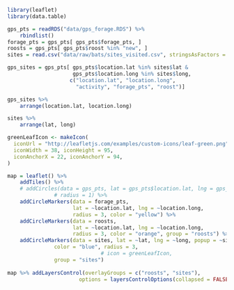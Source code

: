 
```r

library(leaflet)
library(data.table)

gps_pts = readRDS("data/gps_forage.RDS") %>%
    rbindlist()
forage_pts = gps_pts[ gps_pts$forage_pts, ]
roosts = gps_pts[ gps_pts$roost %in% "new", ]
sites = read.csv("data/raw/bats/sites_visited.csv", stringsAsFactors = FALSE)

gps_sites = gps_pts[ gps_pts$location.lat %in% sites$lat &
                     gps_pts$location.long %in% sites$long,
                    c("location.lat", "location.long",
                      "activity", "forage_pts", "roost")]

gps_sites %>%
    arrange(location.lat, location.long)

sites %>%
    arrange(lat, long)

greenLeafIcon <- makeIcon(
  iconUrl = "http://leafletjs.com/examples/custom-icons/leaf-green.png",
  iconWidth = 38, iconHeight = 95,
  iconAnchorX = 22, iconAnchorY = 94,
)

map = leaflet() %>%
    addTiles() %>%
    # addCircles(data = gps_pts, lat = gps_pts$location.lat, lng = gps_pts$location.long,
               # radius = 1) %>%
    addCircleMarkers(data = forage_pts,
                     lat = ~location.lat, lng = ~location.long,
                     radius = 3, color = "yellow") %>%
    addCircleMarkers(data = roosts,
                     lat = ~location.lat, lng = ~location.long,
                     radius = 3, color = "orange", group = "roosts") %>%
    addCircleMarkers(data = sites, lat = ~lat, lng = ~long, popup = ~sites$site,
               color = "blue", radius = 3,
                              # icon = greenLeafIcon,
               group = "sites")
    
map %>% addLayersControl(overlayGroups = c("roosts", "sites"),
                       options = layersControlOptions(collapsed = FALSE))

    
```
